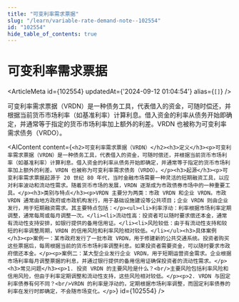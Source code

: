 ```yaml
---
title: "可变利率需求票据"
slug: "/learn/variable-rate-demand-note--102554"
id: "102554"
hide_table_of_contents: true
---
```



# 可变利率需求票据

<ArticleMeta id={102554} updatedAt={'2024-09-12 01:04:54'} alias={`[]`} />
<div className='border-solid border-b border-t-0 my-4 border-[var(--ifm-color-gray-300)]' />

可变利率需求票据（VRDN）是一种债务工具，代表借入的资金，可随时偿还，并根据当前货币市场利率（如基准利率）计算利息。借入资金的利率从债务开始即确定，并通常等于指定的货币市场利率加上额外的利差。VRDN 也被称为可变利率需求债务（VRDO）。

<AIContent content={`<h2>可变利率需求票据（VRDN）</h2><h3>定义</h3><p>可变利率需求票据（VRDN）是一种债务工具，代表借入的资金，可随时偿还，并根据当前货币市场利率（如基准利率）计算利息。借入资金的利率从债务开始即确定，并通常等于指定的货币市场利率加上额外的利差。VRDN 也被称为可变利率需求债务（VRDO）。</p><h3>起源</h3><p>可变利率需求票据起源于 20 世纪 80 年代，当时金融市场需要一种灵活的短期融资工具，以应对利率波动和流动性需求。随着货币市场的发展，VRDN 逐渐成为市政债券市场中的一种重要工具。</p><h3>类别与特点</h3><p>VRDN 主要分为两类：市政 VRDN 和企业 VRDN。市政 VRDN 通常由地方政府或市政机构发行，用于基础设施建设等公共项目；企业 VRDN 则由企业发行，用于短期融资需求。其主要特点包括：</p><ul><li>利率浮动：利率根据市场利率定期调整，通常每周或每月调整一次。</li><li>流动性高：投资者可以随时要求偿还本金，通常有流动性支持安排，如银行提供的备用信用证。</li><li>风险较低：由于有流动性支持和较短的利率调整周期，VRDN 的信用风险和利率风险相对较低。</li></ul><h3>具体案例</h3><p>案例一：某市政府发行了一批市政 VRDN，用于修建新的公共交通系统。投资者购买这些票据后，每周根据当前的货币市场利率调整利息。如果投资者需要资金，可以随时要求市政府偿还本金。</p><p>案例二：某大型企业发行企业 VRDN，用于短期运营资金需求。企业根据市场利率每月调整票据的利息，并通过银行提供的备用信用证确保投资者的流动性需求。</p><h3>常见问题</h3><p>1. 投资 VRDN 的主要风险是什么？<br/>主要风险包括利率风险和信用风险，但由于利率定期调整和流动性支持，这些风险相对较低。</p><p>2. VRDN 与固定利率债券有何不同？<br/>VRDN 的利率是浮动的，定期根据市场利率调整，而固定利率债券的利率在发行时即确定，不会随市场变化。</p>`} id={102554} />
